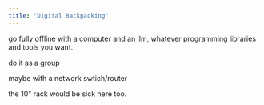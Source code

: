 ```yaml
---
title: "Digital Backpacking"
---
```


go fully offline with a computer and an llm, whatever
programming libraries and tools you want.

do it as a group

maybe with a network swtich/router

the 10" rack would be sick here too.